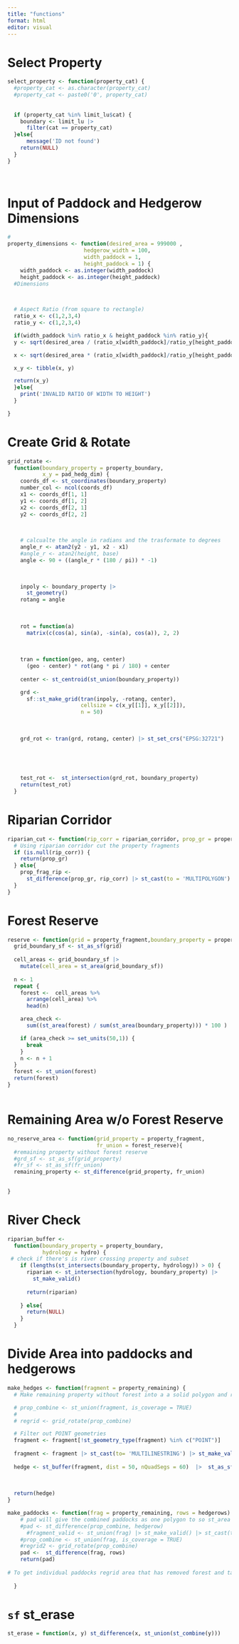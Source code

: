 ```yaml
---
title: "functions"
format: html
editor: visual
---
```


# Select Property

```r
select_property <- function(property_cat) {
  #property_cat <- as.character(property_cat)
  #property_cat <- paste0('0', property_cat)
  
  
  if (property_cat %in% limit_lu$cat) {
    boundary <- limit_lu |>
      filter(cat == property_cat)
  }else{
      message('ID not found')
    return(NULL)
  }
}
    
  
```

# Input of Paddock and Hedgerow Dimensions

```r


# 
property_dimensions <- function(desired_area = 999000 ,
                        hedgerow_width = 100,
                        width_paddock = 1,
                        height_paddock = 1) {
    width_paddock <- as.integer(width_paddock)
    height_paddock <- as.integer(height_paddock)
  #Dimensions

 

  # Aspect Ratio (from square to rectangle)
  ratio_x <- c(1,2,3,4)
  ratio_y <- c(1,2,3,4)

  if(width_paddock %in% ratio_x & height_paddock %in% ratio_y){
  y <- sqrt(desired_area / (ratio_x[width_paddock]/ratio_y[height_paddock])) + (hedgerow_width)

  x <- sqrt(desired_area * (ratio_x[width_paddock]/ratio_y[height_paddock])) + (hedgerow_width)

  x_y <- tibble(x, y)

  return(x_y)
  }else{
    print('INVALID RATIO OF WIDTH TO HEIGHT')
  }

}

```

# Create Grid & Rotate

```r
grid_rotate <-
  function(boundary_property = property_boundary,
           x_y = pad_hedg_dim) {
    coords_df <- st_coordinates(boundary_property)
    number_col <- ncol(coords_df)
    x1 <- coords_df[1, 1]
    y1 <- coords_df[1, 2]
    x2 <- coords_df[2, 1]
    y2 <- coords_df[2, 2]

    
    
    # calcualte the angle in radians and the trasformate to degrees
    angle_r <- atan2(y2 - y1, x2 - x1)
    #angle_r <- atan2(height, base)
    angle <- 90 + ((angle_r * (180 / pi)) * -1)

    
    
    inpoly <- boundary_property |>
      st_geometry()
    rotang = angle 
    
    
    
    rot = function(a)
      matrix(c(cos(a), sin(a), -sin(a), cos(a)), 2, 2)
    
    
    
    tran = function(geo, ang, center)
      (geo - center) * rot(ang * pi / 180) + center
    
    center <- st_centroid(st_union(boundary_property))

    grd <-
      sf::st_make_grid(tran(inpoly, -rotang, center),
                       cellsize = c(x_y[[1]], x_y[[2]]),
                       n = 50)
    
    
    
    grd_rot <- tran(grd, rotang, center) |> st_set_crs("EPSG:32721")
    

    
    
    
    test_rot <-  st_intersection(grd_rot, boundary_property)
    return(test_rot)
  }

```

# Riparian Corridor

```r

riparian_cut <- function(rip_corr = riparian_corridor, prop_gr = property_grid) {
  # Using riparian corridor cut the property fragments
  if (is.null(rip_corr)) {
    return(prop_gr)
  } else{
    prop_frag_rip <-
      st_difference(prop_gr, rip_corr) |> st_cast(to = 'MULTIPOLYGON') |> st_cast(to = 'POLYGON')
  }
}
```

# Forest Reserve

```r

reserve <- function(grid = property_fragment,boundary_property = property_boundary ) {
  grid_boundary_sf <- st_as_sf(grid)
  
  cell_areas <- grid_boundary_sf |>
    mutate(cell_area = st_area(grid_boundary_sf))
  
  n <- 1
  repeat {
    forest <-  cell_areas %>%
      arrange(cell_area) %>%
      head(n)

    area_check <-
      sum((st_area(forest) / sum(st_area(boundary_property))) * 100 )

    if (area_check >= set_units(50,1)) {
      break
    }
    n <- n + 1
  }
  forest <- st_union(forest)
  return(forest)
}



```

# Remaining Area w/o Forest Reserve

```r
no_reserve_area <- function(grid_property = property_fragment,
                            fr_union = forest_reserve){
  #remaining property without forest reserve
  #grd_sf <- st_as_sf(grid_property)
  #fr_sf <- st_as_sf(fr_union)
  remaining_property <- st_difference(grid_property, fr_union)
  

}
```

# River Check

```r
riparian_buffer <-
  function(boundary_property = property_boundary,
           hydrology = hydro) {
 # check if there's is river crossing property and subset
    if (lengths(st_intersects(boundary_property, hydrology)) > 0) {
      riparian <- st_intersection(hydrology, boundary_property) |>
        st_make_valid() 
  
      return(riparian)
      
    } else{
      return(NULL)
    }
  }
```

# Divide Area into paddocks and hedgerows

```r
make_hedges <- function(fragment = property_remaining) {
  # Make remaining property without forest into a a solid polygon and regrid. Regridding creates individual cells with geometry that can be buffered for hedgerows

  # prop_combine <- st_union(fragment, is_coverage = TRUE)
  # 
  # regrid <- grid_rotate(prop_combine) 

  # Filter out POINT geometries
  fragment <- fragment[!st_geometry_type(fragment) %in% c("POINT")]  
  
  fragment <- fragment |> st_cast(to= 'MULTILINESTRING') |> st_make_valid() #|> st_set_crs(value = 'EPSG:32721')
  
  hedge <- st_buffer(fragment, dist = 50, nQuadSegs = 60)  |>  st_as_sf() |> st_make_valid()  |>  st_union() 
  
  
  
  return(hedge)
}    
```

```r

make_paddocks <- function(frag = property_remaining, rows = hedgerows) {
    # pad will give the combined paddocks as one polygon to so st_area only returns one value
    #pad <- st_difference(prop_combine, hedgerow)
      #fragment_valid <- st_union(frag) |> st_make_valid() |> st_cast(to = 'POLYGON')
    #prop_combine <- st_union(frag, is_coverage = TRUE)
    #regrid2 <- grid_rotate(prop_combine)
    pad <-  st_difference(frag, rows)
    return(pad)
    
# To get individual paddocks regrid area that has removed forest and take difference with hedgerows
    
  }
```

# `sf` st_erase

```r
st_erase = function(x, y) st_difference(x, st_union(st_combine(y)))
```

